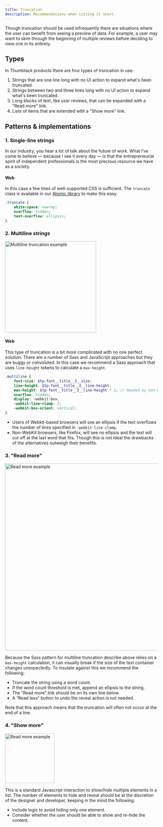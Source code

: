 ```yaml
---
title: Truncation
description: Recommendations when cutting it short.
---
```


Though truncation should be used infrequently there are situations where the user can benefit from seeing a preview of data. For example, a user may want to skim through the beginning of multiple reviews before deciding to view one in its entirety.

## Types

In Thumbtack products there are four types of truncation in use:

1. Strings that are one line long with no UI action to expand what's been truncated.
2. Strings between two and three lines long with no UI action to expand what's been truncated.
3. Long blocks of text, like user reviews, that can be expanded with a "Read more" link.
4. Lists of items that are extended with a "Show more" link.

## Patterns & implementations

### 1. Single-line strings

<div className="ba b-gray-300 pa4">
    <div className="truncate">
        In our industry, you hear a lot of talk about the future of work. What I’ve come to believe
        — because I see it every day — is that the entrepreneurial spirit of independent
        professionals is the most precious resource we have as a society.
    </div>
</div>

#### Web

In this case a few lines of well-supported CSS is sufficient. The `truncate` class is available in our [Atomic library](/atomic/#section-truncate) to make this easy.

```css
.truncate {
    white-space: nowrap;
    overflow: hidden;
    text-overflow: ellipsis;
}
```

### 2. Multiline strings

<div class="ba b-gray-300 pa4">
    <img src="./multiline.png" alt="Multiline truncation example" width="300" />
</div>

#### Web

This type of truncation is a bit more complicated with no one perfect solution. There are a number of Sass and JavaScript approaches but they are buggy or convoluted. In this case we recommend a Sass approach that uses `line-height` tokens to calculate a `max-height`.

```scss
.multiline {
    font-size: $tp-font__title__3__size;
    line-height: $tp-font__title__3__line-height;
    max-height: $tp-font__title__3__line-height * 2; // Needed by non-Webkit browsers
    overflow: hidden;
    display: -webkit-box;
    -webkit-line-clamp: 2;
    -webkit-box-orient: vertical;
}
```

-   Users of Webkit-based browsers will see an ellipsis if the text overflows the number of lines specified in `-webkit-line-clamp`.
-   Non-WebKit browsers, like Firefox, will see no ellipsis and the text will cut off at the last word that fits. Though this is not ideal the drawbacks of the alternatives outweigh their benefits.

### 3. "Read more"

<div class="ba b-gray-300 pa4 mb3">
    <img src="./read-more.png" alt="Read more example" width="614" />
</div>

Because the Sass pattern for multiline truncation describe above relies on a `max-height` calculation, it can visually break if the size of the text container changes unexpectedly. To insulate against this we recommend the following:

-   Truncate the string using a word count.
-   If the word count threshold is met, append an ellipsis to the string.
-   The “Read more” link should be on its own line below.
-   A “Read less” button to undo the reveal action is not needed.

Note that this approach means that the truncation will often not occur at the end of a line.

### 4. "Show more"

<div class="ba b-gray-300 pa4 mb3">
    <img src="./list.png" alt="Read more example" width="163" />
</div>

This is a standard Javascript interaction to show/hide multiple elements in a list. The number of elements to hide and reveal should be at the discretion of the designer and developer, keeping in the mind the following:

-   Include logic to avoid hiding only one element.
-   Consider whether the user should be able to show and re-hide the content.
